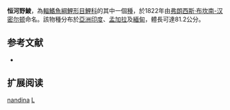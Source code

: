 {{Speciesbox
| name = 恒河野鯪
| image = Labeo nandina Day Mintern 126.jpg 
| status = NT
| status_system = iucn3.1
| genus = Labeo
| species = nandina
| authority = [[弗朗西斯·布坎南-漢密爾頓|Hamilton]], 1822
| synonyms = *''Cirrhinus macronotus''<br /><small>McClelland, 1839</small>
*''Cyprinus nandina''<br /><small>Hamilton, 1822</small>
*''Labeo nandina macronotus''<br /><small>McClelland, 1839</small>
*''Rohita nandina''<br /><small>Hamilton, 1822</small>
}}
'''恒河野鯪'''，為[[輻鰭魚綱|輻鰭魚綱]][[鯉形目|鯉形目]][[鯉科|鯉科]]的其中一個[[種|種]]，於1822年由[[弗朗西斯·布坎南-汉密尔顿|弗朗西斯·布坎南-汉密尔顿]]命名。該物種分布於[[亞洲|亞洲]][[印度|印度]]、[[孟加拉|孟加拉]]及[[緬甸|緬甸]]，體長可達81.2公分。

== 参考文献 ==
{{refbegin}}
*{{FishBase_species|genus=Labeo|species=nandina|year=2011|month=12}}
{{refend}}

== 扩展阅读 ==
{{refbegin}}
{{wikispecies-inline|Labeo nandina|恒河野鯪}}
{{refend}}
{{Taxonbar|from=Q1890124}}

[[Category:野鯪屬|nandina]]
[[Category:1822年描述的魚類|L]]


{{魚類小作品}}